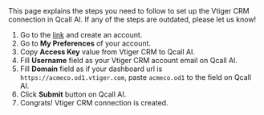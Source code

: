 

<Info>
    This page explains the steps you need to follow to set up the Vtiger CRM connection in Qcall AI. If any of the steps are outdated, please let us know!
</Info>

1. Go to the [link](https://www.vtiger.com/) and create an account.
2. Go to **My Preferences** of your account.
3. Copy **Access Key** value from Vtiger CRM to Qcall AI.
4. Fill **Username** field as your Vtiger CRM account email on Qcall AI.
5. Fill **Domain** field as if your dashboard url is `https://acmeco.od1.vtiger.com`, paste `acmeco.od1` to the field on Qcall AI.
6. Click **Submit** button on Qcall AI.
7. Congrats! Vtiger CRM connection is created.
